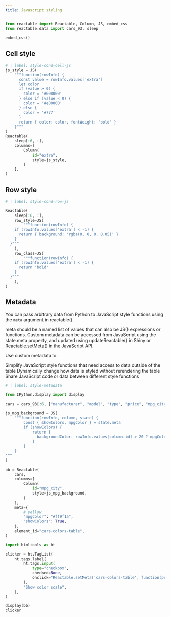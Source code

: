 ```yaml
---
title: Javascript styling
---
```


```python
from reactable import Reactable, Column, JS, embed_css
from reactable.data import cars_93, sleep

embed_css()

```

## Cell style

```python
# | label: style-cond-cell-js
js_style = JS(
    """function(rowInfo) {
      const value = rowInfo.values['extra']
      let color
      if (value > 0) {
        color = '#008000'
      } else if (value < 0) {
        color = '#e00000'
      } else {
        color = '#777'
      }
      return { color: color, fontWeight: 'bold' }
    }"""
)
Reactable(
    sleep[:6, :],
    columns=[
        Column(
            id="extra",
            style=js_style,
        )
    ],
)
```

## Row style

```python
# | label: style-cond-row-js

Reactable(
    sleep[:6, :],
    row_style=JS(
        """function(rowInfo) {
    if (rowInfo.values['extra'] < -1) {
      return { background: 'rgba(0, 0, 0, 0.05)' }
    }
  }"""
    ),
    row_class=JS(
        """function(rowInfo) {
    if (rowInfo.values['extra'] < -1) {
      return 'bold'
    }
  }"""
    ),
)
```

## Metadata

You can pass arbitrary data from Python to JavaScript style functions using the `meta` argument in reactable().

meta should be a named list of values that can also be JS() expressions or functions. Custom metadata can be accessed from JavaScript using the state.meta property, and updated using updateReactable() in Shiny or Reactable.setMeta() in the JavaScript API.

Use custom metadata to:

Simplify JavaScript style functions that need access to data outside of the table
Dynamically change how data is styled without rerendering the table
Share JavaScript code or data between different style functions

```python
# | label: style-metadata

from IPython.display import display

cars = cars_93[:6, ["manufacturer", "model", "type", "price", "mpg_city"]]

js_mpg_background = JS(
    """function(rowInfo, column, state) {
        const { showColors, mpgColor } = state.meta
        if (showColors) {
            return { 
              backgroundColor: rowInfo.values[column.id] > 20 ? mpgColor : 'transparent'
            }
        }
    }
"""
)

bb = Reactable(
    cars,
    columns=[
        Column(
            id="mpg_city",
            style=js_mpg_background,
        )
    ],
    meta={
        # yellow
        "mpgColor": "#ff9f1a",
        "showColors": True,
    },
    element_id="cars-colors-table",
)

import htmltools as ht

clicker = ht.TagList(
    ht.tags.label(
        ht.tags.input(
            type="checkbox",
            checked=None,
            onclick="Reactable.setMeta('cars-colors-table', function(prevMeta) { return { showColors: !prevMeta.showColors } })",
        ),
        "Show color scale",
    ),
)

display(bb)
clicker
```